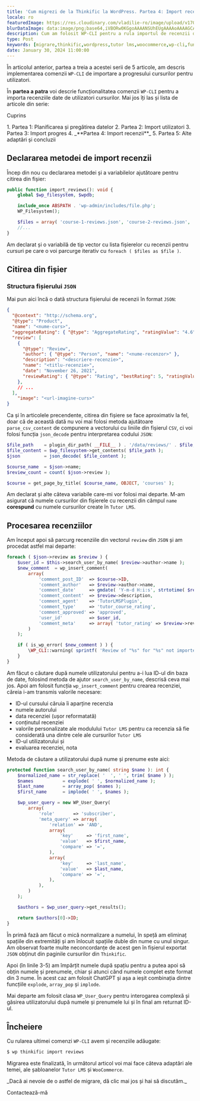 ```yaml
---
title: 'Cum migrezi de la Thinkific la WordPress. Partea 4: Import recenzii'
locale: ro
featuredImage: https://res.cloudinary.com/vladilie-ro/image/upload/v1706196659/blog/1.%20migrate-thinkific-to-wordpress/v5ypjuldovovlpqw1cc3.webp
blurDataImage: data:image/png;base64,iVBORw0KGgoAAAANSUhEUgAAAAoAAAAGCAIAAAB1kpiRAAAACXBIWXMAAAPoAAAD6AG1e1JrAAAAxUlEQVR4nAG6AEX/ANLS0t/f3+vr6+3t6+/y8fHy7/X39+/y8ens693f3gCZr8qmutOqwtuyxNrK1+b7+/j8//75/Pv19/fo6u0AOG2gKGGRNGiYPHCgUoO2gLPNnNXgmtLels/ZkMrVAKO51qnA3J2zy52yzH+0yxSesQB4iABOWwBicgCKoQDHx8VaTTwkEgAnEwBRQSxNTjkEGREADQA/Vkxmk5oAHg8ARzATLxsAHQAAHgIAMyAGOiQNUTsgaU8yPSsXAbliTzFAqmUAAAAASUVORK5CYII=
description: Cum am folosit WP-CLI pentru a rula importul de recenzii din fișiere JSON obținute din Thinkific.
type: Post
keywords: [migrare,thinkific,wordpress,tutor lms,woocommerce,wp-cli,funcții,comenzi,import recenzii,citire din fișier]
date: January 30, 2024 11:00:00
---
```

În <Link href="/blog/migrare-thinkific-wordpress-partea-3-import-progres">articolul anterior</Link>, partea a treia a acestei serii de 5 articole, am descris implementarea comenzii `WP-CLI` de importare a progresului cursurilor pentru utilizatori.

În **partea a patra** voi descrie funcționalitatea comenzii `WP-CLI` pentru a importa recenziile date de utilizatori cursurilor.
Mai jos îți las și lista de articole din serie:
<div className='rounded-md border p-2 bg-gray-50 dark:bg-slate-900'>
    <p>Cuprins</p>
    1. <Link href="/blog/migrare-thinkific-wordpress-partea-1-planificare-pregatire-date">Partea 1: Planificarea și pregătirea datelor</Link>
    2. <Link href="/blog/migrare-thinkific-wordpress-partea-2-import-utilizatori">Partea 2: Import utilizatori</Link>
    3. <Link href="/blog/migrare-thinkific-wordpress-partea-3-import-progres">Partea 3: Import progres</Link>
    4. _**Partea 4: Import recenzii**_
    5. <Link href="/blog/migrare-thinkific-wordpress-partea-5-adaptari-concluzii">Partea 5: Alte adaptări și concluzii</Link>
</div>

## Declararea metodei de import recenzii
Încep din nou cu declararea metodei și a variabilelor ajutătoare pentru citirea din fișier:
```php showLineNumbers title="class-wpcli.php"
public function import_reviews(): void {
    global $wp_filesystem, $wpdb;

    include_once ABSPATH . 'wp-admin/includes/file.php';
    WP_Filesystem();

    $files = array( 'course-1-reviews.json', 'course-2-reviews.json', 'course-3-reviews', 'course-4-reviews.json' );
    //...
}
```
Am declarat și o variabilă de tip vector cu lista fișierelor cu recenzii pentru cursuri pe care o voi parcurge iterativ cu `foreach ( $files as $file )`.

## Citirea din fișier
### Structura fișierului `JSON`
Mai pun aici încă o dată structura fișierului de recenzii în format `JSON`:
```json showLineNumbers title="course-*-reviews.json"
{
  "@context": "http://schema.org",
  "@type": "Product",
  "name": "<nume-curs>",
  "aggregateRating": { "@type": "AggregateRating", "ratingValue": "4.6", "reviewCount": 5 },
  "review": [
    {
      "@type": "Review",
      "author": { "@type": "Person", "name": "<nume-recenzor>" },
      "description": "<descriere-recenzie>",
      "name": "<titlu-recenzie>",
      "date": "November 26, 2021",
      "reviewRating": { "@type": "Rating", "bestRating": 5, "ratingValue": 5, "worstRating": 0 }
    },
    // ...
  ],
    "image": "<url-imagine-curs>"
}
```

Ca și în articolele precendente, citirea din fișiere se face aproximativ la fel, doar că de această dată nu voi mai folosi metoda ajutătoare `parse_csv_content` de compunere a vectorului cu liniile din fișierul `CSV`, ci voi folosi funcția `json_decode` pentru interpretarea codului `JSON`:
```php showLineNumbers title="class-wpcli.php"
$file_path    = plugin_dir_path( __FILE__ ) . '/data/reviews/' . $file;
$file_content = $wp_filesystem->get_contents( $file_path );
$json         = json_decode( $file_content );

$course_name  = $json->name;
$review_count = count( $json->review );

$course = get_page_by_title( $course_name, OBJECT, 'courses' );
```
Am declarat și alte câteva variabile care-mi vor folosi mai departe.
M-am asigurat că numele cursurilor din fișierele cu recenzii din câmpul `name` **corespund** cu numele cursurilor create în `Tutor LMS`.

## Procesarea recenziilor
Am început apoi să parcurg recenziile din vectorul `review` din `JSON` și am procedat astfel mai departe:
```php showLineNumbers title="class-wpcli.php"
foreach ( $json->review as $review ) {
    $user_id = $this->search_user_by_name( $review->author->name );
    $new_comment  = wp_insert_comment(
        array(
            'comment_post_ID'  => $course->ID,
            'comment_author'   => $review->author->name,
            'comment_date'     => gmdate( 'Y-m-d H:i:s', strtotime( $review->date ) ),
            'comment_content'  => $review->description,
            'comment_agent'    => 'TutorLMSPlugin',
            'comment_type'     => 'tutor_course_rating',
            'comment_approved' => 'approved',
            'user_id'          => $user_id,
            'comment_meta'     => array( 'tutor_rating' => $review->reviewRating->ratingValue ), // phpcs:ignore WordPress.NamingConventions.ValidVariableName.UsedPropertyNotSnakeCase
        )
    );

    if ( is_wp_error( $new_comment ) ) {
        \WP_CLI::warning( sprintf( 'Review of "%s" for "%s" not imported.', $review->author->name, $course_name ) );
    }
}
```
Am făcut o căutare după numele utilizatorului pentru a-i lua ID-ul din baza de date, folosind metoda de ajutor `search_user_by_name`, descrisă ceva mai jos.
Apoi am folosit funcția `wp_insert_comment` pentru crearea recenziei, căreia i-am transmis valorile necesare:
- ID-ul cursului căruia îi aparține recenzia
- numele autorului
- data recenziei (ușor reformatată)
- conținutul recenziei
- valorile personalizate ale modulului `Tutor LMS` pentru ca recenzia să fie considerată una dintre cele ale cursurilor `Tutor LMS`
- ID-ul utilizatorului și
- evaluarea recenziei, nota

Metoda de căutare a utilizatorului după nume și prenume este aici:
```php showLineNumbers title="class-wpcli.php"
protected function search_user_by_name( string $name ): int {
    $normalized_name = str_replace( '  ', ' ', trim( $name ) );
    $names           = explode( ' ', $normalized_name );
    $last_name       = array_pop( $names );
    $first_name      = implode( ' ', $names );

    $wp_user_query = new WP_User_Query(
        array(
            'role'       => 'subscriber',
            'meta_query' => array(
                'relation' => 'AND',
                array(
                    'key'     => 'first_name',
                    'value'   => $first_name,
                    'compare' => '=',
                ),
                array(
                    'key'     => 'last_name',
                    'value'   => $last_name,
                    'compare' => '=',
                ),
            ),
        )
    );

    $authors = $wp_user_query->get_results();

    return $authors[0]->ID;
}
```
În primă fază am făcut o mică normalizare a numelui, în speță am eliminaț spațiile din extremități și am înlocuit spațiile duble din nume cu unul singur.
Am observat foarte multe neconcordanțe de acest gen în fișierul exportat `JSON` obținut din paginile cursurilor din `Thinkific`.

Apoi (în linile 3-5) am împărțit numele după spațiu pentru a putea apoi să obțin numele și prenumele, chiar și atunci când numele complet este format din 3 nume.
În acest caz am folosit ChatGPT și așa a ieșit combinația dintre funcțiile `explode`, `array_pop` și `implode`.

Mai departe am folosit clasa `WP_User_Query` pentru interogarea complexă și găsirea utilizatorului după numele și prenumele lui și în final am returnat ID-ul.

## Încheiere
Cu rularea ultimei comenzi `WP-CLI` avem și recenziile adăugate:
```sh
$ wp thinkific import reviews
```

Migrarea este finalizată, în <Link href="/blog/migrare-thinkific-wordpress-partea-5-adaptari-concluzii">următorul articol</Link> voi mai face câteva adaptări ale temei, ale șabloanelor `Tutor LMS` și `WooCommerce`.

<div className='mb-4 flex flex-col items-center rounded-md border border-blue-600 p-2'>
    <p className="text-center mt-0">_Dacă ai nevoie de o astfel de migrare, dă clic mai jos și hai să discutăm._</p>
    <Link href='/contact' className="animate-text-bg rounded-md bg-gradient-to-r from-blue-600 via-gray-600 to-green-500 bg-[length:400%] px-2 py-1 text-white hover:text-white">Contactează-mă</Link>
</div>